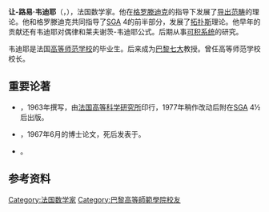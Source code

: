{{infobox scientist
| name = 让-路易·韦迪耶<br />Jean-Louis Verdier
| birth_date = {{birth date|1935|2|2}}
| birth_place =
| death_date = {{death date and age|1989|8|25|1935|2|2}}
| death_place =
| nationality = {{FRA}}
| fields = [[数学|数学]]
| alma_mater = [[巴黎大学|巴黎大学]]
| workplaces = [[巴黎第七大学|巴黎第七大学]]
| doctoral_advisor = [[格罗滕迪克|格罗滕迪克]]
| doctoral_students = [[阿诺·博维尔|阿诺·博维尔]]
| awards = 
| image = Jean-Louis Verdier Previato (cropped).jpg
}}
'''让-路易·韦迪耶'''（{{lang-fr|'''Jean-Louis Verdier'''}}，{{bd|1935年|2月2日|1989年|8月25日|catIdx=W韦}}），法国数学家。他在[[格罗滕迪克|格罗滕迪克]]的指导下发展了[[导出范畴|导出范畴]]的理论。他和格罗滕迪克共同指导了[[SGA|SGA]] 4的前半部分，发展了[[拓扑斯|拓扑斯]]理论。他早年的贡献还有韦迪耶对偶律和莱夫谢茨-韦迪耶公式。后期从事[[可积系统|可积系统]]的研究。

韦迪耶是法国[[高等师范学校|高等师范学校]]的毕业生。后来成为[[巴黎七大|巴黎七大]]教授。曾任高等师范学校校长。

== 重要论著 ==
* {{lang|fr|Catégories dérivées : Quelques résultats (État 0)}}，1963年撰写，由[[法国高等科学研究所|法国高等科学研究所]]印行，1977年稍作改动后附在[[SGA|SGA]] 4½后出版。
* {{lang|fr|Des catégories dérivées des catégories abéliennes}}，1967年6月的博士论文，死后发表于{{lang|fr|''Astérisque'' 239 (1996)}}。
* {{lang|fr|Stratifications de Whitney et théorème de Bertini-Sard, ''Inventiones Math.'' 36 (1976), 295-312}}。

== 参考资料 ==
{{reflist}}

{{Authority control}}
{{DEFAULTSORT: Verdier, Jean-Louis}}
[[Category:法国数学家|Category:法国数学家]]
[[Category:巴黎高等師範學院校友|Category:巴黎高等師範學院校友]]